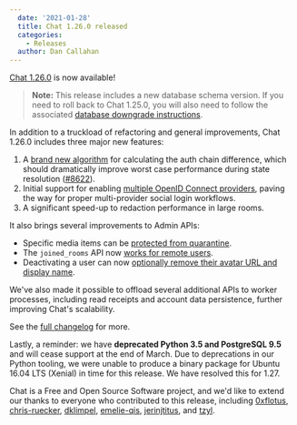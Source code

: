 ```yaml
---
  date: '2021-01-28'
  title: Chat 1.26.0 released
  categories:
    - Releases
  author: Dan Callahan
---
```


[Chat 1.26.0](https://github.com/matrix-org/synapse/releases/tag/v1.26.0) is now available!

>   __Note:__ This release includes a new database schema version. If you need to roll back to Chat 1.25.0, you will also need to follow the associated [database downgrade instructions](https://github.com/matrix-org/synapse/blob/v1.26.0/UPGRADE.rst#upgrading-to-v1260).

In addition to a truckload of refactoring and general improvements, Chat 1.26.0 includes three major new features:

1.  A [brand new algorithm](https://github.com/matrix-org/synapse/blob/v1.26.0/docs/auth_chain_difference_algorithm.md) for calculating the auth chain difference, which should dramatically improve worst case performance during state resolution ([#8622](https://github.com/matrix-org/synapse/issues/8622)).
2.  Initial support for enabling [multiple OpenID Connect providers](https://github.com/matrix-org/synapse/pull/9110), paving the way for proper multi-provider social login workflows.
3.  A significant speed-up to redaction performance in large rooms.

It also brings several improvements to Admin APIs:

-   Specific media items can be [protected from quarantine](https://github.com/matrix-org/synapse/blob/v1.26.0/docs/admin_api/media_admin_api.md#protecting-media-from-being-quarantined). 
-   The `joined_rooms` API now [works for remote users](https://github.com/matrix-org/synapse/blob/v1.26.0/docs/admin_api/user_admin_api.rst#list-room-memberships-of-an-user).
-   Deactivating a user can now [optionally remove their avatar URL and display name](https://github.com/matrix-org/synapse/blob/v1.26.0/docs/admin_api/user_admin_api.rst#deactivate-account).

We've also made it possible to offload several additional APIs to worker processes, including read receipts and account data persistence, further improving Chat's scalability.

See the [full changelog](https://github.com/matrix-org/synapse/blob/v1.26.0/CHANGES.md) for more.

Lastly, a reminder: we have __deprecated Python 3.5 and PostgreSQL 9.5__ and will cease support at the end of March. Due to deprecations in our Python tooling, we were unable to produce a binary package for Ubuntu 16.04 LTS (Xenial) in time for this release. We have resolved this for 1.27.

Chat is a Free and Open Source Software project, and we'd like to extend our thanks to everyone who contributed to this release, including [0xflotus](https://github.com/0xflotus), [chris-ruecker](https://github.com/chris-ruecker), [dklimpel](https://github.com/dklimpel), [emelie-qis](https://github.com/emelie-qis), [jerinjtitus](https://github.com/jerinjtitus), and [tzyl](https://github.com/tzyl).
